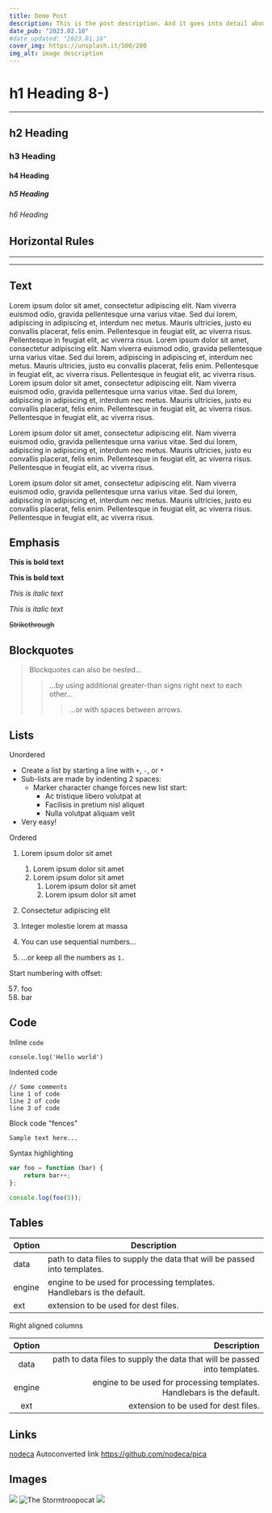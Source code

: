 ```yaml
---
title: Demo Post
description: This is the post description. And it goes into detail about stuff and stuff and moreeeeeeeee stuff.
date_pub: "2023.02.10"
#date_updated: "2023.01.16"
cover_img: https://unsplash.it/500/200
img_alt: image description
---
```


# h1 Heading 8-)

---

## h2 Heading

### h3 Heading

#### h4 Heading

##### h5 Heading

###### h6 Heading

## Horizontal Rules

---

---

## Text

Lorem ipsum dolor sit amet, consectetur adipiscing elit. Nam viverra euismod odio, gravida pellentesque urna varius vitae. Sed dui lorem, adipiscing in adipiscing et, interdum nec metus. Mauris ultricies, justo eu convallis placerat, felis enim. Pellentesque in feugiat elit, ac viverra risus. Pellentesque in feugiat elit, ac viverra risus.
Lorem ipsum dolor sit amet, consectetur adipiscing elit. Nam viverra euismod odio, gravida pellentesque urna varius vitae. Sed dui lorem, adipiscing in adipiscing et, interdum nec metus. Mauris ultricies, justo eu convallis placerat, felis enim. Pellentesque in feugiat elit, ac viverra risus. Pellentesque in feugiat elit, ac viverra risus.
Lorem ipsum dolor sit amet, consectetur adipiscing elit. Nam viverra euismod odio, gravida pellentesque urna varius vitae. Sed dui lorem, adipiscing in adipiscing et, interdum nec metus. Mauris ultricies, justo eu convallis placerat, felis enim. Pellentesque in feugiat elit, ac viverra risus. Pellentesque in feugiat elit, ac viverra risus.

Lorem ipsum dolor sit amet, consectetur adipiscing elit. Nam viverra euismod odio, gravida pellentesque urna varius vitae. Sed dui lorem, adipiscing in adipiscing et, interdum nec metus. Mauris ultricies, justo eu convallis placerat, felis enim. Pellentesque in feugiat elit, ac viverra risus. Pellentesque in feugiat elit, ac viverra risus.

Lorem ipsum dolor sit amet, consectetur adipiscing elit. Nam viverra euismod odio, gravida pellentesque urna varius vitae. Sed dui lorem, adipiscing in adipiscing et, interdum nec metus. Mauris ultricies, justo eu convallis placerat, felis enim. Pellentesque in feugiat elit, ac viverra risus. Pellentesque in feugiat elit, ac viverra risus.

## Emphasis

**This is bold text**

**This is bold text**

_This is italic text_

_This is italic text_

~~Strikethrough~~

## Blockquotes

> Blockquotes can also be nested...
>
> > ...by using additional greater-than signs right next to each other...
> >
> > > ...or with spaces between arrows.

## Lists

Unordered

- Create a list by starting a line with `+`, `-`, or `*`
- Sub-lists are made by indenting 2 spaces:
  - Marker character change forces new list start:
    - Ac tristique libero volutpat at
    * Facilisis in pretium nisl aliquet
    - Nulla volutpat aliquam velit
- Very easy!

Ordered

1. Lorem ipsum dolor sit amet
   1. Lorem ipsum dolor sit amet
   1. Lorem ipsum dolor sit amet
      1. Lorem ipsum dolor sit amet
      1. Lorem ipsum dolor sit amet
1. Consectetur adipiscing elit
1. Integer molestie lorem at massa

1. You can use sequential numbers...
1. ...or keep all the numbers as `1.`

Start numbering with offset:

57. foo
58. bar

## Code

Inline `code`

`console.log('Hello world')`

Indented code

    // Some comments
    line 1 of code
    line 2 of code
    line 3 of code

Block code "fences"

```
Sample text here...
```

Syntax highlighting

```js
var foo = function (bar) {
	return bar++;
};

console.log(foo(5));
```

## Tables

| Option | Description                                                               |
| ------ | ------------------------------------------------------------------------- |
| data   | path to data files to supply the data that will be passed into templates. |
| engine | engine to be used for processing templates. Handlebars is the default.    |
| ext    | extension to be used for dest files.                                      |

Right aligned columns

| Option |                                                               Description |
| :----: | ------------------------------------------------------------------------: |
|  data  | path to data files to supply the data that will be passed into templates. |
| engine |    engine to be used for processing templates. Handlebars is the default. |
|  ext   |                                      extension to be used for dest files. |

## Links

[nodeca](https://dev.nodeca.com)
Autoconverted link https://github.com/nodeca/pica

## Images

![](https://octodex.github.com/images/minion.png)
![](https://octodex.github.com/images/stormtroopocat.jpg "The Stormtroopocat")
![](https://octodex.github.com/images/dojocat.jpg)
